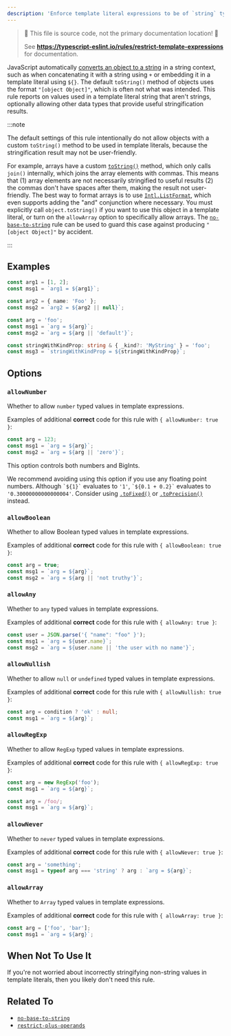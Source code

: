 ```yaml
---
description: 'Enforce template literal expressions to be of `string` type.'
---
```



> 🛑 This file is source code, not the primary documentation location! 🛑
>
> See **https://typescript-eslint.io/rules/restrict-template-expressions** for documentation.

JavaScript automatically [converts an object to a string](https://developer.mozilla.org/en-US/docs/Web/JavaScript/Reference/Global_Objects/String#string_coercion) in a string context, such as when concatenating it with a string using `+` or embedding it in a template literal using `${}`.
The default `toString()` method of objects uses the format `"[object Object]"`, which is often not what was intended.
This rule reports on values used in a template literal string that aren't strings, optionally allowing other data types that provide useful stringification results.

:::note

The default settings of this rule intentionally do not allow objects with a custom `toString()` method to be used in template literals, because the stringification result may not be user-friendly.

For example, arrays have a custom [`toString()`](https://developer.mozilla.org/en-US/docs/Web/JavaScript/Reference/Global_Objects/Array/toString) method, which only calls `join()` internally, which joins the array elements with commas. This means that (1) array elements are not necessarily stringified to useful results (2) the commas don't have spaces after them, making the result not user-friendly. The best way to format arrays is to use [`Intl.ListFormat`](https://developer.mozilla.org/en-US/docs/Web/JavaScript/Reference/Global_Objects/Intl/ListFormat), which even supports adding the "and" conjunction where necessary.
You must explicitly call `object.toString()` if you want to use this object in a template literal, or turn on the `allowArray` option to specifically allow arrays.
The [`no-base-to-string`](./no-base-to-string.mdx) rule can be used to guard this case against producing `"[object Object]"` by accident.

:::

## Examples

<Tabs>
<TabItem value="❌ Incorrect">

```ts
const arg1 = [1, 2];
const msg1 = `arg1 = ${arg1}`;

const arg2 = { name: 'Foo' };
const msg2 = `arg2 = ${arg2 || null}`;
```

</TabItem>
<TabItem value="✅ Correct">

```ts
const arg = 'foo';
const msg1 = `arg = ${arg}`;
const msg2 = `arg = ${arg || 'default'}`;

const stringWithKindProp: string & { _kind?: 'MyString' } = 'foo';
const msg3 = `stringWithKindProp = ${stringWithKindProp}`;
```

</TabItem>
</Tabs>

## Options

### `allowNumber`

Whether to allow `number` typed values in template expressions.

Examples of additional **correct** code for this rule with `{ allowNumber: true }`:

```ts option='{ "allowNumber": true }' showPlaygroundButton
const arg = 123;
const msg1 = `arg = ${arg}`;
const msg2 = `arg = ${arg || 'zero'}`;
```

This option controls both numbers and BigInts.

We recommend avoiding using this option if you use any floating point numbers.
Although `` `${1}` `` evaluates to `'1'`, `` `${0.1 + 0.2}` `` evaluates to `'0.30000000000000004'`.
Consider using [`.toFixed()`](https://developer.mozilla.org/en-US/docs/Web/JavaScript/Reference/Global_Objects/Number/toFixed) or [`.toPrecision()`](https://developer.mozilla.org/en-US/docs/Web/JavaScript/Reference/Global_Objects/Number/toPrecision) instead.

### `allowBoolean`

Whether to allow Boolean typed values in template expressions.

Examples of additional **correct** code for this rule with `{ allowBoolean: true }`:

```ts option='{ "allowBoolean": true }' showPlaygroundButton
const arg = true;
const msg1 = `arg = ${arg}`;
const msg2 = `arg = ${arg || 'not truthy'}`;
```

### `allowAny`

Whether to `any` typed values in template expressions.

Examples of additional **correct** code for this rule with `{ allowAny: true }`:

```ts option='{ "allowAny": true }' showPlaygroundButton
const user = JSON.parse('{ "name": "foo" }');
const msg1 = `arg = ${user.name}`;
const msg2 = `arg = ${user.name || 'the user with no name'}`;
```

### `allowNullish`

Whether to allow `null` or `undefined` typed values in template expressions.

Examples of additional **correct** code for this rule with `{ allowNullish: true }`:

```ts option='{ "allowNullish": true }' showPlaygroundButton
const arg = condition ? 'ok' : null;
const msg1 = `arg = ${arg}`;
```

### `allowRegExp`

Whether to allow `RegExp` typed values in template expressions.

Examples of additional **correct** code for this rule with `{ allowRegExp: true }`:

```ts option='{ "allowRegExp": true }' showPlaygroundButton
const arg = new RegExp('foo');
const msg1 = `arg = ${arg}`;
```

```ts option='{ "allowRegExp": true }' showPlaygroundButton
const arg = /foo/;
const msg1 = `arg = ${arg}`;
```

### `allowNever`

Whether to `never` typed values in template expressions.

Examples of additional **correct** code for this rule with `{ allowNever: true }`:

```ts option='{ "allowNever": true }' showPlaygroundButton
const arg = 'something';
const msg1 = typeof arg === 'string' ? arg : `arg = ${arg}`;
```

### `allowArray`

Whether to `Array` typed values in template expressions.

Examples of additional **correct** code for this rule with `{ allowArray: true }`:

```ts option='{ "allowArray": true }' showPlaygroundButton
const arg = ['foo', 'bar'];
const msg1 = `arg = ${arg}`;
```

## When Not To Use It

If you're not worried about incorrectly stringifying non-string values in template literals, then you likely don't need this rule.

## Related To

- [`no-base-to-string`](./no-base-to-string.mdx)
- [`restrict-plus-operands`](./restrict-plus-operands.mdx)
